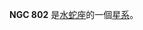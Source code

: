 {{NGCInfoBox|NGCID=NGC 802|發現者=約翰·弗里德里希·威廉·赫歇爾|發現日期=1834年11月2日|其他編號=ESO 52-13,AM 0157-680|曆元=J2000.0|赤經=1時59分6.1秒
|赤緯=-67°52'13"|星座=水蛇座|星體=星系|星等=12.8|表面亮度=12|藍等=13.7}}

'''NGC 802''' 是[[水蛇座|水蛇座]]的一個[[星系|星系]]。

{{NGCReference|802}}
{{Catalogs|NGC=802}}